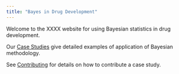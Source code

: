```yaml
---
title: "Bayes in Drug Development"
---
```


Welcome to the XXXX website for using Bayesian statistics in drug development.

Our [Case Studies](case_studies.qmd) give detailed examples of application of Bayesian methodology.

See [Contributing](contributing.qmd) for details on how to contribute a case study.